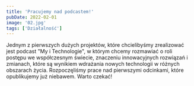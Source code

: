 ```yaml
---
title: 'Pracujemy nad podcastem!'
pubDate: 2022-02-01
image: '02.jpg'
tags: ['Działalność']
---
```


Jednym z pierwszych dużych projektów, które chcielibyśmy zrealizować jest podcast "My i Technologie", w którym chcemy rozmawiać o roli postępu we współczesnym świecie, znaczeniu innowacyjnych rozwiązań i zmianach, które są wynikiem wdrażania nowych technologii w różnych obszarach życia. Rozpoczęliśmy prace nad pierwszymi odcinkami, które opublikujemy już niebawem. Warto czekać!